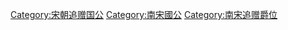 [[Category:宋朝追赠国公|Category:宋朝追赠国公]]
[[Category:南宋國公|Category:南宋國公]]
[[Category:南宋追赠爵位|Category:南宋追赠爵位]]